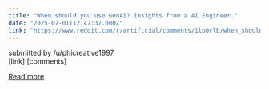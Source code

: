 ```yaml
---
title: "When should you use GenAI? Insights from a AI Engineer."
date: "2025-07-01T12:47:37.000Z"
link: "https://www.reddit.com/r/artificial/comments/1lp0rlb/when_should_you_use_genai_insights_from_a_ai/"
---
```


submitted by    /u/phicreative1997  
 [link]   [comments]

[Read more](https://www.reddit.com/r/artificial/comments/1lp0rlb/when_should_you_use_genai_insights_from_a_ai/)
